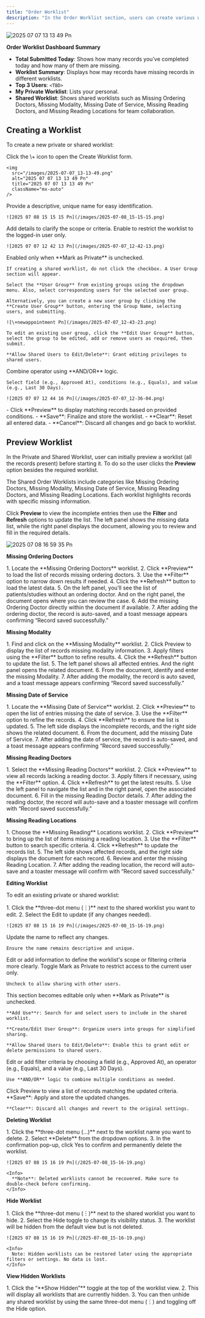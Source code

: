 ```yaml
---
title: "Order Worklist"
description: "In the Order Worklist section, users can create various worklists to track missing order details such as ordering doctors, modalities, date of service (DOS), and more. The Order Worklist Dashboard offers a centralized view of these activities, enabling users to monitor daily performance, access relevant worklists, and view reports based on order status. This helps prioritize tasks and ensures efficient workflow management by addressing incomplete order information."
---
```


![2025 07 07 13 13 49 Pn](/images/2025-07-07_13-13-49.png)

**Order Worklist Dashboard Summary**

- **Total Submitted Today**: Shows how many records you’ve completed today and how many of them are missing.
- **Worklist Summary**: Displays how may records have missing records in different worklists.
- **Top 3 Users**: `<TBD>`
- **My Private Worklist**: Lists your personal.
- **Shared Worklist**: Shows shared worklists such as Missing Ordering Doctors, Missing Modality, Missing Date of Service, Missing Reading Doctors, and Missing Reading Locations for team collaboration.

## Creating a Worklist

To create a new private or shared worklist:

<Steps>
  <Step title="Open Create Worklist Form">
    Click the \+ icon to open the Create Worklist form.

    <img
      src="/images/2025-07-07_13-13-49.png"
      alt="2025 07 07 13 13 49 Pn"
      title="2025 07 07 13 13 49 Pn"
      className="mx-auto"
    />
  </Step>
  <Step title="Enter Worklist Name">
    Provide a descriptive, unique name for easy identification.

    ![2025 07 08 15 15 15 Pn](/images/2025-07-08_15-15-15.png)
  </Step>
  <Step title="Enter Description (Optional)">
    Add details to clarify the scope or criteria.
  </Step>
  <Step title="Mark as Private">
    Enable to restrict the worklist to the logged-in user only.

    ![2025 07 07 12 42 13 Pn](/images/2025-07-07_12-42-13.png)
  </Step>
  <Step title="User Group Configuration (Shared Worklists Only)">
    Enabled only when **Mark as Private** is unchecked.

    If creating a shared worklist, do not click the checkbox. A User Group section will appear.

    Select the **User Group** from existing groups using the dropdown menu. Also, select corresponding users for the selected user group.

    Alternatively, you can create a new user group by clicking the **Create User Group** button, entering the Group Name, selecting users, and submitting.

    ![\+newappointment Pn](/images/2025-07-07_12-43-23.png)

    To edit an existing user group, click the **Edit User Group** button, select the group to be edited, add or remove users as required, then submit.

    **Allow Shared Users to Edit/Delete**: Grant editing privileges to shared users.
  </Step>
  <Step title="Set Filter Conditions">
    Combine operator using **AND/OR** logic.

    Select field (e.g., Approved At), conditions (e.g., Equals), and value (e.g., Last 30 Days).

    ![2025 07 07 12 44 16 Pn](/images/2025-07-07_12-36-04.png)
  </Step>
  <Step title="Preview Records">
    - Click **Preview** to display matching records based on provided conditions.
  </Step>
  <Step title="Save or Clear">
    - **Save**: Finalize and store the worklist.
    - **Clear**: Reset all entered data.
    - **Cancel**: Discard all changes and go back to worklist.
  </Step>
</Steps>

## Preview Worklist

In the Private and Shared Worklist, user can initially preview a worklist (all the records present) before starting it. To do so the user clicks the **Preview** option besides the required worklist.

The Shared Order Worklists include categories like Missing Ordering Doctors, Missing Modality, Missing Date of Service, Missing Reading Doctors, and Missing Reading Locations. Each worklist highlights records with specific missing information.

Click **Preview** to view the incomplete entries then use the **Filter** and **Refresh** options to update the list. The left panel shows the missing data list, while the right panel displays the document, allowing you to review and fill in the required details.

![2025 07 08 16 59 35 Pn](/images/2025-07-08_16-59-35.png)

**Missing Ordering Doctors**

<Steps>
  <Step title="Steps" icon="chevron-down" titleSize="p">
    1. Locate the **Missing Ordering Doctors** worklist.
    2. Click **Preview** to load the list of records missing ordering doctors.
    3. Use the **Filter** option to narrow down results if needed.
    4. Click the **Refresh** button to load the latest data.
    5. On the left panel, you’ll see the list of patients/studies without an ordering doctor. And on the right panel, the document opens where you can review the case.
    6. Add the missing Ordering Doctor directly within the document if available.
    7. After adding the ordering doctor, the record is auto-saved, and a toast message appears confirming “Record saved successfully.”
  </Step>
</Steps>

**Missing Modality**

<Steps>
  <Step title="Steps" icon="chevron-down">
    1. Find and click on the **Missing Modality** worklist.
    2. Click Preview to display the list of records missing modality information.
    3. Apply filters using the **Filter** button to refine results.
    4. Click the **Refresh** button to update the list.
    5. The left panel shows all affected entries. And the right panel opens the related document.
    6. From the document, identify and enter the missing Modality.
    7. After adding the modality, the record is auto saved, and a toast message appears confirming “Record saved successfully.”
  </Step>
</Steps>

**Missing Date of Service**

<Steps>
  <Step title="Steps" icon="chevron-down">
    1. Locate the **Missing Date of Service** worklist.
    2. Click **Preview** to open the list of entries missing the date of service.
    3. Use the **Filter** option to refine the records.
    4. Click **Refresh** to ensure the list is updated.
    5. The left side displays the incomplete records, and the right side shows the related document.
    6. From the document, add the missing Date of Service.
    7. After adding the date of service, the record is auto-saved, and a toast message appears confirming “Record saved successfully.”
  </Step>
</Steps>

**Missing Reading Doctors**

<Steps>
  <Step title="Steps" icon="chevron-down">
    1. Select the **Missing Reading Doctors** worklist.
    2. Click **Preview** to view all records lacking a reading doctor.
    3. Apply filters if necessary, using the **Filter** option.
    4. Click **Refresh** to get the latest results.
    5. Use the left panel to navigate the list and in the right panel, open the associated document.
    6. Fill in the missing Reading Doctor details.
    7. After adding the reading doctor, the record will auto-save and a toaster message will confirm with “Record saved successfully.”
  </Step>
</Steps>

**Missing Reading Locations**

<Steps>
  <Step title="Steps" icon="chevron-down">
    1. Choose the **Missing Reading** Locations worklist.
    2. Click **Preview** to bring up the list of items missing a reading location.
    3. Use the **Filter** button to search specific criteria.
    4. Click **Refresh** to update the records list.
    5. The left side shows affected records, and the right side displays the document for each record.
    6. Review and enter the missing Reading Location.
    7. After adding the reading location, the record will auto-save and a toaster message will confirm with “Record saved successfully.”
  </Step>
</Steps>

**Editing Worklist**

To edit an existing private or shared worklist:

<Steps>
  <Step title="Open the Worklist for Editing">
    1. Click the **three-dot menu (︙)** next to the shared worklist you want to edit.
    2. Select the Edit to update (if any changes needed).

    ![2025 07 08 15 16 19 Pn](/images/2025-07-08_15-16-19.png)
  </Step>
  <Step title="Modify Worklist Name">
    Update the name to reflect any changes.

    Ensure the name remains descriptive and unique.
  </Step>
  <Step title="Update Description (Optional)">
    Edit or add information to define the worklist's scope or filtering criteria more clearly.
  </Step>
  <Step title="Change Privacy Settings">
    Toggle Mark as Private to restrict access to the current user only.

    Uncheck to allow sharing with other users.
  </Step>
  <Step title="User Group (For Shared Worklists Only)">
    This section becomes editable only when **Mark as Private** is unchecked.

    **Add Use**r: Search for and select users to include in the shared worklist.

    **Create/Edit User Group**: Organize users into groups for simplified sharing.

    **Allow Shared Users to Edit/Delete**: Enable this to grant edit or delete permissions to shared users.
  </Step>
  <Step title="Adjust Filter Conditions">
    Edit or add filter criteria by choosing a field (e.g., Approved At), an operator (e.g., Equals), and a value (e.g., Last 30 Days).

    Use **AND/OR** logic to combine multiple conditions as needed.
  </Step>
  <Step title="Preview Updated Records">
    Click Preview to view a list of records matching the updated criteria.
  </Step>
  <Step title="Save or Reset Changes">
    **Save**: Apply and store the updated changes.

    **Clear**: Discard all changes and revert to the original settings.
  </Step>
</Steps>

**Deleting Worklist**

<Steps>
  <Step title="Steps" icon="chevron-down">
    1. Click the **three-dot menu (…)** next to the worklist name you want to delete.
    2. Select **Delete** from the dropdown options.
    3. In the confirmation pop-up, click Yes to confirm and permanently delete the worklist.

    ![2025 07 08 15 16 19 Pn](/2025-07-08_15-16-19.png)

    <Info>
      **Note**: Deleted worklists cannot be recovered. Make sure to double-check before confirming.
    </Info>
  </Step>
</Steps>

**Hide Worklist**

<Steps>
  <Step title="Steps to Hide" icon="chevron-down">
    1. Click the **three-dot menu (︙)** next to the shared worklist you want to hide.
    2. Select the Hide toggle to change its visibility status.
    3. The worklist will be hidden from the default view but is not deleted.

    ![2025 07 08 15 16 19 Pn](/2025-07-08_15-16-19.png)

    <Info>
      Note: Hidden worklists can be restored later using the appropriate filters or settings. No data is lost.
    </Info>
  </Step>
</Steps>

**View Hidden Worklists**

<Steps>
  <Step title="Steps" icon="chevron-down">
    1. Click the “**Show Hidden”** toggle at the top of the worklist view.
    2. This will display all worklists that are currently hidden.
    3. You can then unhide any shared worklist by using the same three-dot menu (︙) and toggling off the Hide option.
  </Step>
</Steps>
